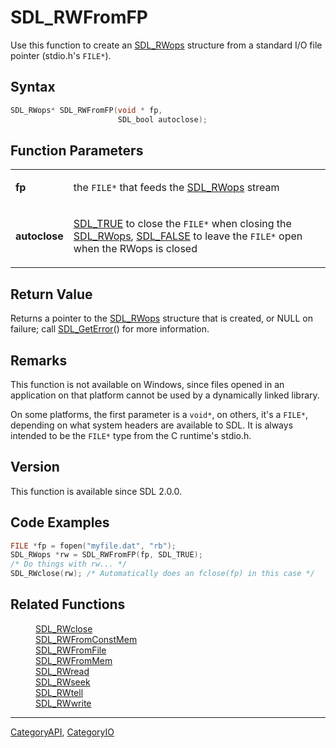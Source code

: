 = SDL_RWFromFP =

Use this function to create an [[SDL_RWops]] structure from a standard I/O file pointer (stdio.h's <code>FILE*</code>).

== Syntax ==

<syntaxhighlight lang='c'>
SDL_RWops* SDL_RWFromFP(void * fp,
                        SDL_bool autoclose);
</syntaxhighlight>

== Function Parameters ==

{|
|'''fp'''
|the <code>FILE*</code> that feeds the [[SDL_RWops]] stream
|-
|'''autoclose'''
|[[SDL_TRUE]] to close the <code>FILE*</code> when closing the [[SDL_RWops]], [[SDL_FALSE]] to leave the <code>FILE*</code> open when the RWops is closed
|}

== Return Value ==

Returns a pointer to the [[SDL_RWops]] structure that is created, or NULL
on failure; call [[SDL_GetError]]() for more information.

== Remarks ==

This function is not available on Windows, since files opened in an
application on that platform cannot be used by a dynamically linked
library.

On some platforms, the first parameter is a <code>void*</code>, on others,
it's a <code>FILE*</code>, depending on what system headers are available
to SDL. It is always intended to be the <code>FILE*</code> type from the C
runtime's stdio.h.

== Version ==

This function is available since SDL 2.0.0.

== Code Examples ==

<syntaxhighlight lang='c++'>
FILE *fp = fopen("myfile.dat", "rb");
SDL_RWops *rw = SDL_RWFromFP(fp, SDL_TRUE);
/* Do things with rw... */
SDL_RWclose(rw); /* Automatically does an fclose(fp) in this case */
</syntaxhighlight>

== Related Functions ==

:[[SDL_RWclose]]
:[[SDL_RWFromConstMem]]
:[[SDL_RWFromFile]]
:[[SDL_RWFromMem]]
:[[SDL_RWread]]
:[[SDL_RWseek]]
:[[SDL_RWtell]]
:[[SDL_RWwrite]]

----
[[CategoryAPI]], [[CategoryIO]]


